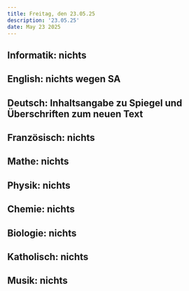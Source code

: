```yaml
---
title: Freitag, den 23.05.25
description: '23.05.25'
date: May 23 2025
---
```


## Informatik: nichts

## English: nichts wegen SA

## Deutsch: Inhaltsangabe zu Spiegel und Überschriften zum neuen Text

## Französisch: nichts

## Mathe: nichts

## Physik: nichts

## Chemie: nichts

## Biologie: nichts

## Katholisch: nichts

## Musik: nichts
